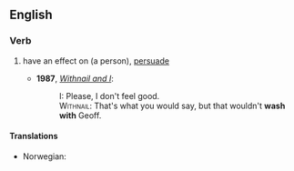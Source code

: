 ==English==

===Verb===
{{en-verb|inf=[[wash]] [[with]] | '''[[washes with]]'''| '''[[washing with]]''' | washed with}}

# {{colloquial}} have an effect on (a person), [[persuade]]
#* '''1987''', ''[[w:Withnail and I|Withnail and I]]'':
#*: <span style="font-variant:small-caps">I:</span> Please, I don't feel good.
#*: <span style="font-variant:small-caps">Withnail:</span> That's what you would say, but that wouldn't '''wash with''' Geoff.

====Translations====
{{trans-top|have an effect on (a person)}}
* Norwegian: {{t-|no|bite på}}
{{trans-mid}}
{{trans-bottom}}